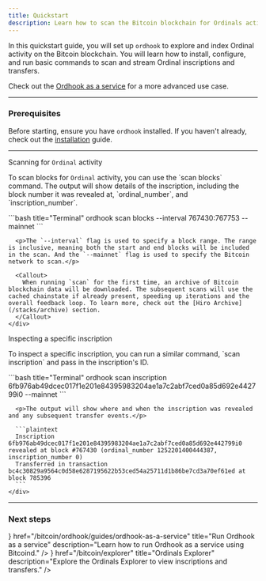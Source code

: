 ```yaml
---
title: Quickstart
description: Learn how to scan the Bitcoin blockchain for Ordinals activity.
---
```



In this quickstart guide, you will set up `ordhook` to explore and index Ordinal activity on the Bitcoin blockchain. You will learn how to install, configure, and run basic commands to scan and stream Ordinal inscriptions and transfers.

Check out the [Ordhook as a service](/bitcoin/ordhook/guides/ordhook-as-a-service) for a more advanced use case.

---

### Prerequisites

Before starting, ensure you have `ordhook` installed. If you haven't already, check out the [installation](/bitcoin/ordhook/installation) guide.

---

<div className='steps space-y-10'>
  <Step>
    <div className="flex flex-col space-y-3">
      <div className="w-full">
        <p className='text-lg font-bold m-0 dark:text-primary-foreground'>Scanning for <code className='text-lg'>Ordinal</code> activity</p>
        <div className='flex flex-col space-y-0'>
          <p>To scan blocks for <code>Ordinal</code> activity, you can use the `scan blocks` command. The output will show details of the inscription, including the block number it was revealed at, `ordinal_number`, and `inscription_number`.</p>
        </div>
      </div>
      <div className="w-full">
        ```bash title="Terminal"
        ordhook scan blocks --interval 767430:767753 --mainnet
        ```
      </div>

      <p>The `--interval` flag is used to specify a block range. The range is inclusive, meaning both the start and end blocks will be included in the scan. And the `--mainnet` flag is used to specify the Bitcoin network to scan.</p>
    
      <Callout>
        When running `scan` for the first time, an archive of Bitcoin blockchain data will be downloaded. The subsequent scans will use the cached chainstate if already present, speeding up iterations and the overall feedback loop. To learn more, check out the [Hiro Archive](/stacks/archive) section.
      </Callout>
    </div>
  </Step>

  <Step>
    <div className="flex flex-col space-y-3">
      <div className="w-full">
        <p className='text-lg font-bold m-0 dark:text-primary-foreground'>Inspecting a specific inscription</p>
        <p>To inspect a specific inscription, you can run a similar command, `scan inscription` and pass in the inscription's ID.</p>
      </div>
      <div className="w-full">
        ```bash title="Terminal"
        ordhook scan inscription 6fb976ab49dcec017f1e201e84395983204ae1a7c2abf7ced0a85d692e442799i0 --mainnet
        ```
      </div>

      <p>The output will show where and when the inscription was revealed and any subsequent transfer events.</p>

      ```plaintext
      Inscription 6fb976ab49dcec017f1e201e84395983204ae1a7c2abf7ced0a85d692e442799i0 revealed at block #767430 (ordinal_number 1252201400444387, inscription_number 0)
      Transferred in transaction bc4c30829a9564c0d58e6287195622b53ced54a25711d1b86be7cd3a70ef61ed at block 785396
      ```
    </div>
  </Step>
</div>

---

### Next steps

<Cards className='sm:grid-cols-1'>
  <SmallCard
    icon={<Code className='transition-colors duration-500 ease-in-out group-hover:text-primary' />}
    href="/bitcoin/ordhook/guides/ordhook-as-a-service"
    title="Run Ordhook as a service"
    description="Learn how to run Ordhook as a service using Bitcoind."
  />
  <SmallCard
    icon={<Terminal className='transition-colors duration-500 ease-in-out group-hover:text-primary' />}
    href="/bitcoin/explorer"
    title="Ordinals Explorer"
    description="Explore the Ordinals Explorer to view inscriptions and transfers."
  />
</Cards>
